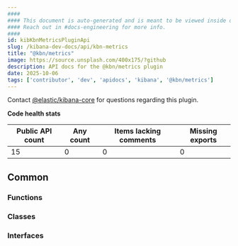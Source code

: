 ```yaml
---
####
#### This document is auto-generated and is meant to be viewed inside our experimental, new docs system.
#### Reach out in #docs-engineering for more info.
####
id: kibKbnMetricsPluginApi
slug: /kibana-dev-docs/api/kbn-metrics
title: "@kbn/metrics"
image: https://source.unsplash.com/400x175/?github
description: API docs for the @kbn/metrics plugin
date: 2025-10-06
tags: ['contributor', 'dev', 'apidocs', 'kibana', '@kbn/metrics']
---
```




Contact [@elastic/kibana-core](https://github.com/orgs/elastic/teams/kibana-core) for questions regarding this plugin.

**Code health stats**

| Public API count  | Any count | Items lacking comments | Missing exports |
|-------------------|-----------|------------------------|-----------------|
| 15 | 0 | 0 | 0 |

## Common

### Functions
<DocDefinitionList data={kbnMetricsObj.common.functions}/>

### Classes
<DocDefinitionList data={kbnMetricsObj.common.classes}/>

### Interfaces
<DocDefinitionList data={kbnMetricsObj.common.interfaces}/>


